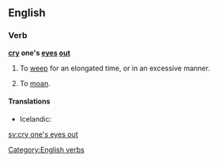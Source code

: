 ==English==

===Verb===
'''[[cry]] one's [[eye]]s [[out]]'''

# To [[weep]] for an elongated time, or in an excessive manner.
# {{context|idiomatic|lang=en}} To [[moan]].

====Translations====
{{trans-top|to weep for an elongated time}}
* Icelandic: {{t-|is|hágráta}}
{{trans-mid}}
{{trans-bottom}}

{{trans-top|to moan}}
{{trans-mid}}
{{trans-bottom}}

[[Category:English verbs]]

[[sv:cry one's eyes out]]